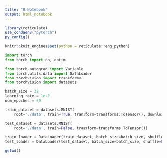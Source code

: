 ```yaml
---
title: "R Notebook"
output: html_notebook
---
```

```r
library(reticulate)
use_condaenv("pytorch")
py_config()
```

```r
knitr::knit_engines$set(python = reticulate::eng_python)
```


```python
import torch
from torch import nn, optim

from torch.autograd import Variable
from torch.utils.data import DataLoader
from torchvision import transforms
from torchvision import datasets

batch_size = 32
learning_rate = 1e-2
num_epoches = 50
```


```python
train_dataset = datasets.MNIST(
    root='./data', train=True, transform=transforms.ToTensor(), download=True)

test_dataset = datasets.MNIST(
    root='./data', train=False, transform=transforms.ToTensor())

train_loader = DataLoader(train_dataset, batch_size=batch_size, shuffle=True)
test_loader = DataLoader(test_dataset, batch_size=batch_size, shuffle=False)
```

```r
getwd()
```

